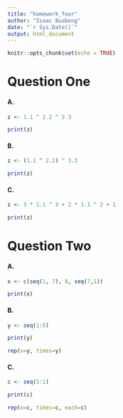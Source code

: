 ```yaml
---
title: "homework_four"
author: "Isaac Buabeng"
date: "`r Sys.Date()`"
output: html_document
---
```


```r
knitr::opts_chunk$set(echo = TRUE)
```

# Question One

#### A.
```r
z <- 1.1 ^ 2.2 ^ 3.3

print(z)
```


#### B.
```r
z <- (1.1 ^ 2.2) ^ 3.3

print(z)
```

#### C.
```r
z <- 3 * 1.1 ^ 3 + 2 * 1.1 ^ 2 + 1

print(z)
```

# Question Two
#### A.
```r
x <- c(seq(1, 7), 8, seq(7,1))

print(x)
```

#### B.
```r
y <- seq(1:5)

print(y)

rep(x=y, times=y)
```

#### C.
```r
c <- seq(5:1)

print(c)

rep(x=c, times=c, each=c)
```

